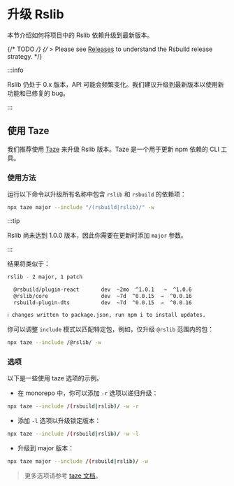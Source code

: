 # 升级 Rslib

本节介绍如何将项目中的 Rslib 依赖升级到最新版本。

{/* TODO */}
{/* > Please see [Releases](/community/releases/index) to understand the Rsbuild release strategy. */}

:::info

Rslib 仍处于 0.x 版本，API 可能会频繁变化。我们建议升级到最新版本以使用新功能和已修复的 bug。

:::

## 使用 Taze

我们推荐使用 [Taze](https://github.com/antfu-collective/taze) 来升级 Rslib 版本。Taze 是一个用于更新 npm 依赖的 CLI 工具。

### 使用方法

运行以下命令以升级所有名称中包含 `rslib` 和 `rsbuild` 的依赖项：

```bash
npx taze major --include "/(rsbuild|rslib)/" -w
```

:::tip

Rslib 尚未达到 1.0.0 版本，因此你需要在更新时添加 `major` 参数。

:::

结果将类似于：

```bash
rslib - 2 major, 1 patch

  @rsbuild/plugin-react       dev  ~2mo  ^1.0.1   →  ^1.0.6
  @rslib/core                 dev  ~7d  ^0.0.15  →  ^0.0.16
  rsbuild-plugin-dts          dev  ~7d  ^0.0.15  →  ^0.0.16

ℹ changes written to package.json, run npm i to install updates.
```

你可以调整 `include` 模式以匹配特定包，例如，仅升级 `@rslib` 范围内的包：

```bash
npx taze --include /@rslib/ -w
```

### 选项

以下是一些使用 taze 选项的示例。

- 在 monorepo 中，你可以添加 `-r` 选项以递归升级：

```bash
npx taze --include /(rsbuild|rslib)/ -w -r
```

- 添加 `-l` 选项以升级锁定版本：

```bash
npx taze --include /(rsbuild|rslib)/ -w -l
```

- 升级到 major 版本：

```bash
npx taze major --include /(rsbuild|rslib)/ -w
```

> 更多选项请参考 [taze 文档](https://github.com/antfu-collective/taze)。
